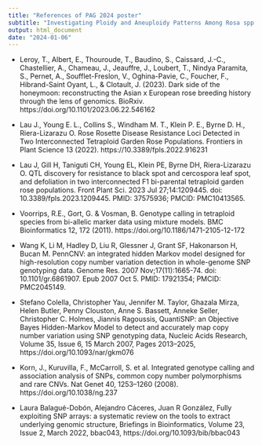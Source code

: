 ---
title: "References of PAG 2024 poster"
subtitle: "Investigating Ploidy and Aneuploidy Patterns Among Rosa spp. and the Effect on Linkage Analysis"
output: html_document
date: "2024-01-06"
---

* Leroy, T., Albert, E., Thouroude, T., Baudino, S., Caissard, J.-C., Chastellier, A., Chameau, J., Jeauffre, J., Loubert, T., Nindya Paramita, S., Pernet, A., Soufflet-Freslon, V., Oghina-Pavie, C., Foucher, F., Hibrand-Saint Oyant, L., & Clotault, J. (2023). Dark side of the honeymoon: reconstructing the Asian x European rose breeding history through the lens of genomics. BioRxiv. https://doi.org/10.1101/2023.06.22.546162

* Lau J., Young E. L., Collins S., Windham M. T., Klein P. E., Byrne D. H., Riera-Lizarazu O. Rose Rosette Disease Resistance Loci Detected in Two Interconnected Tetraploid Garden Rose Populations. Frontiers in Plant Science 13 (2022). https://10.3389/fpls.2022.916231 

* Lau J, Gill H, Taniguti CH, Young EL, Klein PE, Byrne DH, Riera-Lizarazu O. QTL discovery for resistance to black spot and cercospora leaf spot, and defoliation in two interconnected F1 bi-parental tetraploid garden rose populations. Front Plant Sci. 2023 Jul 27;14:1209445. doi: 10.3389/fpls.2023.1209445. PMID: 37575936; PMCID: PMC10413565.

* Voorrips, R.E., Gort, G. & Vosman, B. Genotype calling in tetraploid species from bi-allelic marker data using mixture models. BMC Bioinformatics 12, 172 (2011). https://doi.org/10.1186/1471-2105-12-172

* Wang K, Li M, Hadley D, Liu R, Glessner J, Grant SF, Hakonarson H, Bucan M. PennCNV: an integrated hidden Markov model designed for high-resolution copy number variation detection in whole-genome SNP genotyping data. Genome Res. 2007 Nov;17(11):1665-74. doi: 10.1101/gr.6861907. Epub 2007 Oct 5. PMID: 17921354; PMCID: PMC2045149.

* Stefano Colella, Christopher Yau, Jennifer M. Taylor, Ghazala Mirza, Helen Butler, Penny Clouston, Anne S. Bassett, Anneke Seller, Christopher C. Holmes, Jiannis Ragoussis, QuantiSNP: an Objective Bayes Hidden-Markov Model to detect and accurately map copy number variation using SNP genotyping data, Nucleic Acids Research, Volume 35, Issue 6, 15 March 2007, Pages 2013–2025, https://doi.org/10.1093/nar/gkm076

* Korn, J., Kuruvilla, F., McCarroll, S. et al. Integrated genotype calling and association analysis of SNPs, common copy number polymorphisms and rare CNVs. Nat Genet 40, 1253–1260 (2008). https://doi.org/10.1038/ng.237

* Laura Balagué-Dobón, Alejandro Cáceres, Juan R González, Fully exploiting SNP arrays: a systematic review on the tools to extract underlying genomic structure, Briefings in Bioinformatics, Volume 23, Issue 2, March 2022, bbac043, https://doi.org/10.1093/bib/bbac043